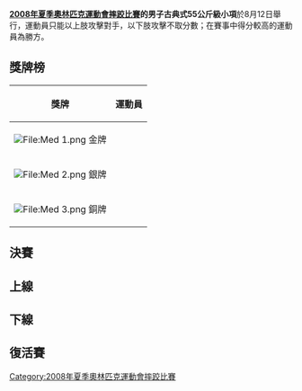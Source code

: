 {{2008年夏季奧林匹克運動會摔跤比賽}}

'''[[2008年夏季奧林匹克運動會摔跤比賽|2008年夏季奧林匹克運動會摔跤比賽]]的男子古典式55公斤級小項'''於8月12日舉行，運動員只能以上肢攻擊對手，以下肢攻擊不取分數；在賽事中得分較高的運動員為勝方。

== 獎牌榜 ==
{| class="wikitable"
|- bgcolor="#efefef"
!align="center"|'''獎牌'''
!align="center"|'''運動員'''
|-
| bgcolor="gold" | [[File:Med_1.png|File:Med 1.png]] 金牌
| {{flagIOCathlete|[[纳济里·曼基耶夫|纳济里·-{zh-hans:曼基耶夫;zh-hant:曼基夫}-]]|RUS|2008年夏季}}
|-
| bgcolor="silver" | [[File:Med_2.png|File:Med 2.png]] 銀牌
| {{flagIOCathlete|[[罗夫尚·巴伊拉莫夫|罗夫尚·-{zh-hans:巴伊拉莫夫;zh-hant:貝拉莫夫}-]]|AZE|2008年夏季}}
|-
| bgcolor="cc9966" | [[File:Med_3.png|File:Med 3.png]] 銅牌
| {{flagIOCathlete|[[罗曼·阿莫扬|罗曼·-{zh-hans:阿莫扬;zh-hant:阿莫揚}-]]|ARM|2008年夏季}}<br />{{flagIOCathlete|[[朴殷哲|朴殷哲]]|KOR|2008年夏季}}
|}

== 決賽 ==
{{2TeamBracket-Tennis3NoSeeds
| RD1=決賽
| team-width=200
| RD1-team1={{flagIOCathlete|[[罗夫尚·巴伊拉莫夫|罗夫尚·巴伊拉莫夫]]|AZE|2008年夏季}}
| RD1-score1-1=3
| RD1-score1-2=2
| RD1-score1-3=
| RD1-team2='''{{flagIOCathlete|[[纳济里·曼基耶夫|纳济里·曼基耶夫]]|RUS|2008年夏季}}'''
| RD1-score2-1='''4'''
| RD1-score2-2='''2'''
| RD1-score2-3=
}}

== 上線 ==
{{16TeamBracket-Compact-Tennis3-Byes
| RD1=32強
| RD2=16強
| RD3=8強
| RD4=4強

| team-width=185
| score-width=20

| RD2-team01={{flagIOCathlete|[[车光洙|车光洙]]|PRK|2008年夏季}}
| RD2-score01-1=0
| RD2-score01-2=1
| RD2-score01-3= 
| RD2-team02='''{{flagIOCathlete|[[亚格涅尔·埃尔南德斯|亚格涅尔·埃尔南德斯]]|CUB|2008年夏季}}'''
| RD2-score02-1='''8'''
| RD2-score02-2='''1'''
| RD2-score02-3= 

| RD2-team03={{flagIOCathlete|[[穆斯塔法·穆罕默德|穆斯塔法·穆罕默德]]|EGY|2008年夏季}}
| RD2-score03-1=0
| RD2-score03-2=0
| RD2-score03-3= 
| RD2-team04='''{{flagIOCathlete|[[罗夫尚·巴伊拉莫夫|罗夫尚·巴伊拉莫夫]]|AZE|2008年夏季}}'''
| RD2-score04-1='''4'''
| RD2-score04-2='''8'''
| RD2-score04-3= 

| RD2-team05='''{{flagIOCathlete|[[拉沙·戈吉塔泽|拉沙·戈吉塔泽]]|GEO|2008年夏季}}'''
| RD2-score05-1='''2'''
| RD2-score05-2='''2'''
| RD2-score05-3= 
| RD2-team06={{flagIOCathlete|[[焦華峰|焦華峰]]|CHN|2008年夏季}}
| RD2-score06-1=0
| RD2-score06-2=0
| RD2-score06-3= 

| RD2-team07='''{{flagIOCathlete|[[罗曼·阿莫扬|罗曼·阿莫扬]]|ARM|2008年夏季}}'''
| RD2-score07-1='''4'''
| RD2-score07-2='''3'''
| RD2-score07-3= 
| RD2-team08={{flagIOCathlete|[[阿塞特·伊曼巴耶夫|阿塞特·伊曼巴耶夫]]|KAZ|2008年夏季}}
| RD2-score08-1=1
| RD2-score08-2=1
| RD2-score08-3= 

| RD3-team01={{flagIOCathlete|[[亚格涅尔·埃尔南德斯|亚格涅尔·埃尔南德斯]]|CUB|2008年夏季}}
| RD3-score01-1=0
| RD3-score01-2='''2'''
| RD3-score01-3=0
| RD3-team02='''{{flagIOCathlete|[[罗夫尚·巴伊拉莫夫|罗夫尚·巴伊拉莫夫]]|AZE|2008年夏季}}'''
| RD3-score02-1='''5'''
| RD3-score02-2=1
| RD3-score02-3='''4'''

| RD3-team03={{flagIOCathlete|[[拉沙·戈吉塔泽|拉沙·戈吉塔泽]]|GEO|2008年夏季}}
| RD3-score03-1=1
| RD3-score03-2=2
| RD3-score03-3= 
| RD3-team04='''{{flagIOCathlete|[[罗曼·阿莫扬|罗曼·阿莫扬]]|ARM|2008年夏季}}'''
| RD3-score04-1='''4
| RD3-score04-2='''3
| RD3-score04-3= 

| RD4-team01='''{{flagIOCathlete|[[罗夫尚·巴伊拉莫夫|罗夫尚·巴伊拉莫夫]]|AZE|2008年夏季}}'''
| RD4-score01-1='''7'''
| RD4-score01-2='''4'''
| RD4-score01-3= 
| RD4-team02={{flagIOCathlete|[[罗曼·阿莫扬|罗曼·阿莫扬]]|ARM|2008年夏季}}
| RD4-score02-1=2
| RD4-score02-2=1
| RD4-score02-3= 
}}

== 下線 ==
{{16TeamBracket-Compact-Tennis3-Byes
| RD1=32強
| RD2=16強
| RD3=8強
| RD4=4強

| team-width=185
| score-width=20

| RD1-team11='''{{flagIOCathlete|[[哈米德·索尔扬|哈米德·索尔扬]]|IRI|2008年夏季}}'''
| RD1-score11-1='''F'''
| RD1-score11-2= 
| RD1-score11-3= 
| RD1-team12={{flagIOCathlete|[[韦内林·文科夫|韦内林·文科夫]]|BUL|2008年夏季}}
| RD1-score12-1= 
| RD1-score12-2= 
| RD1-score12-3= 


| RD1-team13='''{{flagIOCathlete|[[克里斯蒂亚娜·弗里什|克里斯蒂亚娜·弗里什]]|SRB|2008年夏季}}'''
| RD1-score13-1='''6'''
| RD1-score13-2=1
| RD1-score13-3='''3'''
| RD1-team14={{flagIOCathlete|[[尤里_·科瓦利|尤里 ·科瓦利]]|UKR|2008年夏季}}
| RD1-score14-1=4
| RD1-score14-2='''2'''
| RD1-score14-3=1

| RD1-team15={{flagIOCathlete|[[伊利达尔·哈菲佐夫|伊利达尔·哈菲佐夫]]|UZB|2008年夏季}}
| RD1-score15-1=1
| RD1-score15-2=0
| RD1-score15-3= 

| RD1-team16='''{{flagIOCathlete|[[纳济里·曼基耶夫|纳济里·曼基耶夫]]|RUS|2008年夏季}}'''
| RD1-score16-1='''3'''
| RD1-score16-2='''3'''
| RD1-score16-3= 

| RD2-team01='''{{flagIOCathlete|[[斯潘塞·曼戈|斯潘塞·曼戈]]|USA|2008年夏季}}'''
| RD2-score01-1='''1'''
| RD2-score01-2='''5'''
| RD2-score01-3= 
| RD2-team02={{flagIOCathlete|[[维尔吉尔·蒙泰亚努|维尔吉尔·蒙泰亚努]]|ROU|2008年夏季}}
| RD2-score02-1=1
| RD2-score02-2=2
| RD2-score02-3= 

| RD2-team03={{flagIOCathlete|[[图洛普·埃尔魏斯|图洛普·埃尔魏斯]]|DEN|2008年夏季}}
| RD2-score03-1=1
| RD2-score03-2=0
| RD2-score03-3= 
| RD2-team04='''{{flagIOCathlete|[[朴殷哲|朴殷哲]]|KOR|2008年夏季}}
| RD2-score04-1='''3
| RD2-score04-2='''5
| RD2-score04-3= 

| RD2-team05={{flagIOCathlete|[[图洛普·埃尔魏斯|图洛普·埃尔魏斯]]|PLW|2008年夏季}}
| RD2-score05-1=0
| RD2-score05-2=0
| RD2-score05-3= 
| RD2-team06='''{{flagIOCathlete|[[哈米德·索尔扬|哈米德·索尔扬]]|IRI|2008年夏季}}'''
| RD2-score06-1='''8'''
| RD2-score06-2='''6'''
| RD2-score06-3= 


| RD2-team07={{flagIOCathlete|[[克里斯蒂亚娜·弗里什|克里斯蒂亚娜·弗里什]]|SRB|2008年夏季}}
| RD2-score07-1=0
| RD2-score07-2=0
| RD2-score07-3= 
| RD2-team08='''{{flagIOCathlete|[[纳济里·曼基耶夫|纳济里·曼基耶夫]]|RUS|2008年夏季}}
| RD2-score08-1='''4'''
| RD2-score08-2='''6'''
| RD2-score08-3= 

| RD3-team01={{flagIOCathlete|[[斯潘塞·曼戈|斯潘塞·曼戈]]|USA|2008年夏季}}
| RD3-score01-1=2
| RD3-score01-2=1
| RD3-score01-3= 
| RD3-team02='''{{flagIOCathlete|[[朴殷哲|朴殷哲]]|KOR|2008年夏季}}'''
| RD3-score02-1='''3'''
| RD3-score02-2='''6'''
| RD3-score02-3= 

| RD3-team03={{flagIOCathlete|[[哈米德·索尔扬|哈米德·索尔扬]]|IRI|2008年夏季}}
| RD3-score03-1=2
| RD3-score03-2='''1'''
| RD3-score03-3=1
| RD3-team04='''{{flagIOCathlete|[[纳济里·曼基耶夫|纳济里·曼基耶夫]]|RUS|2008年夏季}}'''
| RD3-score04-1='''2'''
| RD3-score04-2=1
| RD3-score04-3='''1'''

| RD4-team01={{flagIOCathlete|[[朴殷哲|朴殷哲]]|KOR|2008年夏季}}
| RD4-score01-1='''1'''
| RD4-score01-2=0
| RD4-score01-3=1
| RD4-team02='''{{flagIOCathlete|[[纳济里·曼基耶夫|纳济里·曼基耶夫]]|RUS|2008年夏季}}'''
| RD4-score02-1=1
| RD4-score02-2='''6'''
| RD4-score02-3='''2'''
}}

== 復活賽 ==
{{8TeamBracket-Compact-NoSeeds-Byes
| RD1=首圈
| RD2=次圈
| RD3=銅牌賽

| team-width=185
| score-width=30

| RD1-team07={{flagIOCathlete|[[穆斯塔法·穆罕默德|穆斯塔法·穆罕默德]]|EGY|2008年夏季}}
| RD1-score07=
| RD1-team08=bye
| RD1-score08= 

| RD2-team03='''{{flagIOCathlete|[[亚格涅尔·埃尔南德斯|亚格涅尔·埃尔南德斯]]|CUB|2008年夏季}}'''
| RD2-score03='''6''' '''3'''
| RD2-team04={{flagIOCathlete|[[穆斯塔法·穆罕默德|穆斯塔法·穆罕默德]]|EGY|2008年夏季}}
| RD2-score04=0 1

| RD3-team01='''{{flagIOCathlete|[[罗曼·阿莫扬|罗曼·阿莫扬]]|ARM|2008年夏季}}'''
| RD3-score01='''3''' '''5'''
| RD3-team02={{flagIOCathlete|[[亚格涅尔·埃尔南德斯|亚格涅尔·埃尔南德斯]]|CUB|2008年夏季}}
| RD3-score02=0 0
}}
{{8TeamBracket-Compact-NoSeeds-Byes
| RD1=首圈
| RD2=次圈
| RD3=銅牌賽

| team-width=185
| score-width=30

| RD1-team07={{flagIOCathlete|[[伊利达尔·哈菲佐夫|伊利达尔·哈菲佐夫]]|UZB|2008年夏季}}
| RD1-score07=0 0
| RD1-team08='''{{flagIOCathlete|[[克里斯蒂亚娜·弗里什|克里斯蒂亚娜·弗里什]]|SRB|2008年夏季}}'''
| RD1-score08='''4''' '''1'''

| RD2-team03='''{{flagIOCathlete|[[哈米德·索尔扬|哈米德·索尔扬]]|IRI|2008年夏季}}'''
| RD2-score03='''5''' '''1'''
| RD2-team04={{flagIOCathlete|[[克里斯蒂亚娜·弗里什|克里斯蒂亚娜·弗里什]]|SRB|2008年夏季}}
| RD2-score04=0 1

| RD3-team01='''{{flagIOCathlete|[[朴殷哲|朴殷哲]]|KOR|2008年夏季}}'''
| RD3-score01='''1''' '''2'''
| RD3-team02={{flagIOCathlete|[[哈米德·索尔扬|哈米德·索尔扬]]|IRI|2008年夏季}}
| RD3-score02=1 2

}}

[[Category:2008年夏季奧林匹克運動會摔跤比賽|Category:2008年夏季奧林匹克運動會摔跤比賽]]